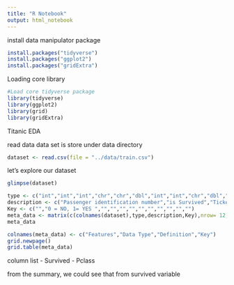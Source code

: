 ```yaml
---
title: "R Notebook"
output: html_notebook
---
```

install data manipulator package
```r
install.packages("tidyverse")
install.packages("ggplot2")
install.packages("gridExtra")
```
Loading core library
```r
#Load core tidyverse package
library(tidyverse)
library(ggplot2)
library(grid)
library(gridExtra)
```

Titanic EDA


read data
data set is store under data directory
```r
dataset <- read.csv(file = "../data/train.csv")
```

let's explore our dataset
```r

glimpse(dataset)

```




```r
type <- c("int","int","int","chr","chr","dbl","int","int","chr","dbl","chr","chr")
description <- c("Passenger identification number","is Survived","Ticket Class","Passenger Name","Sex","Age in years","No. of sibling / spouses aboard the Tinatic","No. of parents, children aboard the Titanic","Ticket Number","Passenger fare","Cabin number","Port of Embarkation")
Key <- c("","0 = NO, 1= YES ","","","","","","","","","","")
meta_data <- matrix(c(colnames(dataset),type,description,Key),nrow= 12, ncol=4)
meta_data 

```
```r
colnames(meta_data) <- c("Features","Data Type","Definition","Key")
grid.newpage()
grid.table(meta_data)
```


column list
- Survived 
- Pclass




from the summary, we could see that from survived variable 
